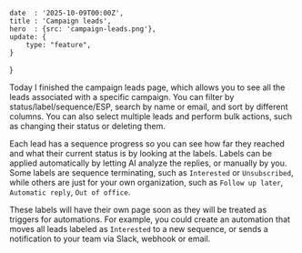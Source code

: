 	date  : '2025-10-09T00:00Z',
	title : 'Campaign leads',
	hero  : {src: 'campaign-leads.png'},
	update: {
		type: "feature",
	}
}

Today I finished the campaign leads page, which allows you to see all
the leads associated with a specific campaign. You can filter by status/label/sequence/ESP,
search by name or email, and sort by different columns. You can also select
multiple leads and perform bulk actions, such as changing their status or
deleting them.

Each lead has a sequence progress so you can see how far they reached and
what their current status is by looking at the labels. Labels can be applied
automatically by letting AI analyze the replies, or manually by you. Some labels
are sequence terminating, such as `Interested` or `Unsubscribed`, while others
are just for your own organization, such as `Follow up later`, `Automatic reply`,
`Out of office`.

These labels will have their own page soon as they will be treated as triggers
for automations. For example, you could create an automation that moves all leads
labeled as `Interested` to a new sequence, or sends a notification to your
team via Slack, webhook or email.
